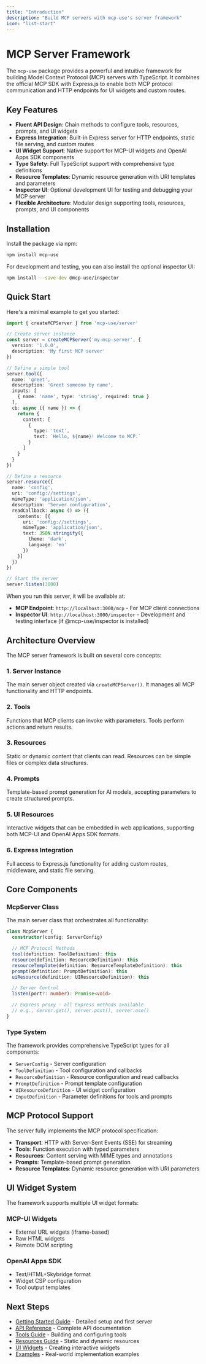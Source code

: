 ```yaml
---
title: "Introduction"
description: "Build MCP servers with mcp-use's server framework"
icon: "list-start"
---
```


# MCP Server Framework

The `mcp-use` package provides a powerful and intuitive framework for building Model Context Protocol (MCP) servers with TypeScript. It combines the official MCP SDK with Express.js to enable both MCP protocol communication and HTTP endpoints for UI widgets and custom routes.

## Key Features

- **Fluent API Design**: Chain methods to configure tools, resources, prompts, and UI widgets
- **Express Integration**: Built-in Express server for HTTP endpoints, static file serving, and custom routes
- **UI Widget Support**: Native support for MCP-UI widgets and OpenAI Apps SDK components
- **Type Safety**: Full TypeScript support with comprehensive type definitions
- **Resource Templates**: Dynamic resource generation with URI templates and parameters
- **Inspector UI**: Optional development UI for testing and debugging your MCP server
- **Flexible Architecture**: Modular design supporting tools, resources, prompts, and UI components

## Installation

Install the package via npm:

```bash
npm install mcp-use
```

For development and testing, you can also install the optional inspector UI:

```bash
npm install --save-dev @mcp-use/inspector
```

## Quick Start

Here's a minimal example to get you started:

```typescript
import { createMCPServer } from 'mcp-use/server'

// Create server instance
const server = createMCPServer('my-mcp-server', {
  version: '1.0.0',
  description: 'My first MCP server'
})

// Define a simple tool
server.tool({
  name: 'greet',
  description: 'Greet someone by name',
  inputs: [
    { name: 'name', type: 'string', required: true }
  ],
  cb: async ({ name }) => {
    return {
      content: [
        {
          type: 'text',
          text: `Hello, ${name}! Welcome to MCP.`
        }
      ]
    }
  }
})

// Define a resource
server.resource({
  name: 'config',
  uri: 'config://settings',
  mimeType: 'application/json',
  description: 'Server configuration',
  readCallback: async () => ({
    contents: [{
      uri: 'config://settings',
      mimeType: 'application/json',
      text: JSON.stringify({
        theme: 'dark',
        language: 'en'
      })
    }]
  })
})

// Start the server
server.listen(3000)
```

When you run this server, it will be available at:
- **MCP Endpoint**: `http://localhost:3000/mcp` - For MCP client connections
- **Inspector UI**: `http://localhost:3000/inspector` - Development and testing interface (if @mcp-use/inspector is installed)

## Architecture Overview

The MCP server framework is built on several core concepts:

### 1. **Server Instance**
The main server object created via `createMCPServer()`. It manages all MCP functionality and HTTP endpoints.

### 2. **Tools**
Functions that MCP clients can invoke with parameters. Tools perform actions and return results.

### 3. **Resources**
Static or dynamic content that clients can read. Resources can be simple files or complex data structures.

### 4. **Prompts**
Template-based prompt generation for AI models, accepting parameters to create structured prompts.

### 5. **UI Resources**
Interactive widgets that can be embedded in web applications, supporting both MCP-UI and OpenAI Apps SDK formats.

### 6. **Express Integration**
Full access to Express.js functionality for adding custom routes, middleware, and static file serving.

## Core Components

### McpServer Class

The main server class that orchestrates all functionality:

```typescript
class McpServer {
  constructor(config: ServerConfig)

  // MCP Protocol Methods
  tool(definition: ToolDefinition): this
  resource(definition: ResourceDefinition): this
  resourceTemplate(definition: ResourceTemplateDefinition): this
  prompt(definition: PromptDefinition): this
  uiResource(definition: UIResourceDefinition): this

  // Server Control
  listen(port?: number): Promise<void>

  // Express proxy - all Express methods available
  // e.g., server.get(), server.post(), server.use()
}
```

### Type System

The framework provides comprehensive TypeScript types for all components:

- `ServerConfig` - Server configuration
- `ToolDefinition` - Tool configuration and callbacks
- `ResourceDefinition` - Resource configuration and read callbacks
- `PromptDefinition` - Prompt template configuration
- `UIResourceDefinition` - UI widget configuration
- `InputDefinition` - Parameter definitions for tools and prompts

## MCP Protocol Support

The server fully implements the MCP protocol specification:

- **Transport**: HTTP with Server-Sent Events (SSE) for streaming
- **Tools**: Function execution with typed parameters
- **Resources**: Content serving with MIME types and annotations
- **Prompts**: Template-based prompt generation
- **Resource Templates**: Dynamic resource generation with URI parameters

## UI Widget System

The framework supports multiple UI widget formats:

### MCP-UI Widgets
- External URL widgets (iframe-based)
- Raw HTML widgets
- Remote DOM scripting

### OpenAI Apps SDK
- Text/HTML+Skybridge format
- Widget CSP configuration
- Tool output templates

## Next Steps

- [Getting Started Guide](./getting-started) - Detailed setup and first server
- [API Reference](./api-reference) - Complete API documentation
- [Tools Guide](./tools) - Building and configuring tools
- [Resources Guide](./resources) - Static and dynamic resources
- [UI Widgets](./ui-widgets) - Creating interactive widgets
- [Examples](./examples) - Real-world implementation examples
